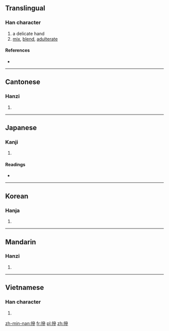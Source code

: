 {{also|掺}}
==Translingual==

===Han character===
{{Han char|rn=64|rad=手|as=11|sn=14|four=5302<sub>2</sub>|canj=手戈戈竹 (QIIH)}}

# a delicate hand
# [[mix]], [[blend]], [[adulterate]]

====References====
* {{Han ref|kx=0452.100|dkj=12649|dj=0802.140|hdz=31951.010|uh=647B|ud=25723|bh=BA55|bd=47701}}

----

==Cantonese==

===Hanzi===
{{yue-hanzi|jyut=|y=chaam1, chaam4|sim=掺}}

# {{defn|lang=yue|sort=手11}}

----

==Japanese==

===Kanji===
{{ja-kanji|grade=|rs=手11}}

# {{defn|lang=ja|sort=手11}}

====Readings====
* {{ja-readings|on=[[さん]] (san), [[せん]] (sen), [[しん]] (shin)|kun=[[とる]] (toru)}}

----

==Korean==

===Hanja===
{{ko-hanja|hangeul=섬|eumhun=|rv=seom|mr=sŏm|y=sem}}

# {{defn|lang=ko|sort=手11}}

----

==Mandarin==

===Hanzi===
{{cmn-hanzi|sim=掺|pin=[[càn]] ([[can4]]), [[chān]] ([[chan1]]), [[shǎn]] ([[shan3]]), [[xiān]] ([[xian1]])|wg=ts'an<sup>4</sup>, ch'an<sup>1</sup>, shan<sup>3</sup>, hsien<sup>1</sup>}}

# {{defn|lang=cmn|sort=手11}}

----

==Vietnamese==

===Han character===
{{vi-hantu|[[sảm]], [[thảm]]|rs=手11}}

# {{defn|lang=vi|sort=手11}}

[[zh-min-nan:摻]]
[[fr:摻]]
[[pl:摻]]
[[zh:摻]]